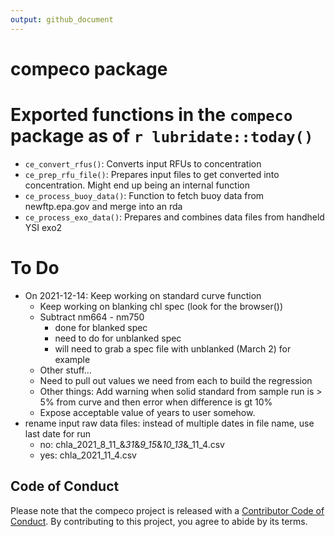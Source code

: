 ```yaml
---
output: github_document
---
```


# compeco package

# Exported functions in the `compeco` package as of `r lubridate::today()`

- `ce_convert_rfus()`: Converts input RFUs to concentration
- `ce_prep_rfu_file()`: Prepares input files to get converted into concentration.  Might end up being an internal function
- `ce_process_buoy_data()`: Function to fetch buoy data from newftp.epa.gov and merge into an rda
- `ce_process_exo_data()`: Prepares and combines data files from handheld YSI exo2

# To Do
- On 2021-12-14: Keep working on standard curve function
  - Keep working on blanking chl spec (look for the browser())
  - Subtract nm664 - nm750
    - done for blanked spec
    - need to do for unblanked spec
    - will need to grab a spec file with unblanked (March 2) for example
  - Other stuff...
  - Need to pull out values we need from each to build the regression
  - Other things: Add warning when solid standard from sample run is > 5% from curve and then error when difference is gt 10%
  - Expose acceptable value of years to user somehow.


- rename input raw data files: instead of multiple dates in file name, use last date for run
  - no: chla_2021_8_11_&_31_&_9_15_&_10_13_&_11_4.csv
  - yes: chla_2021_11_4.csv
  
## Code of Conduct

Please note that the compeco project is released with a [Contributor Code of Conduct](https://contributor-covenant.org/version/2/0/CODE_OF_CONDUCT.html). By contributing to this project, you agree to abide by its terms.
